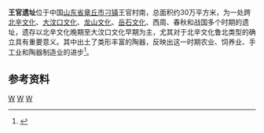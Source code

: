 {{文物保护单位
| 级别 = 省级
| 省区市 = 山东省
| 图片 = 
| 名称 = 王官遗址
| 编号 = 2-92
| 分类 = 古遗址
| 时代 = [[新石器时代|新石器时代]]、[[周朝|周]]
| 所在 = [[章丘市|章丘市]]刁镇
| 登录 = 1992年6月
}}

'''王官遗址'''位于中国[[山东省|山东省]][[章丘市|章丘市]][[刁镇|刁镇]]王官村南，总面积约30万平方米，为一处跨[[北辛文化|北辛文化]]、[[大汶口文化|大汶口文化]]、[[龙山文化|龙山文化]]、[[岳石文化|岳石文化]]、西周、春秋和战国多个时期的遗址，遗存以北辛文化晚期至大汶口文化早期为主，尤其对于北辛文化鲁北类型的确立具有重要意义。其中出土了类形丰富的陶器，反映出这一时期农业、饲养业、手工业和陶器制造业的进步<ref>{{cite web|url=http://news.beelink.com.cn/20031217/1483243.shtml|title=《城市信报：济南的前世今生》|accessdate=2010-08-14|work=|publisher=百灵网|deadurl=yes|archiveurl=https://web.archive.org/web/20051114070359/http://news.beelink.com.cn/20031217/1483243.shtml|archivedate=2005-11-14}}</ref>。
== 参考资料 ==
{{reflist|2}}
{{shandong-stub}}
{{济南市境内的山东省文物保护单位}}
[[Category:山东新石器时代遗址|W]]
[[Category:济南考古遗址|W]]
[[Category:章丘区|W]]